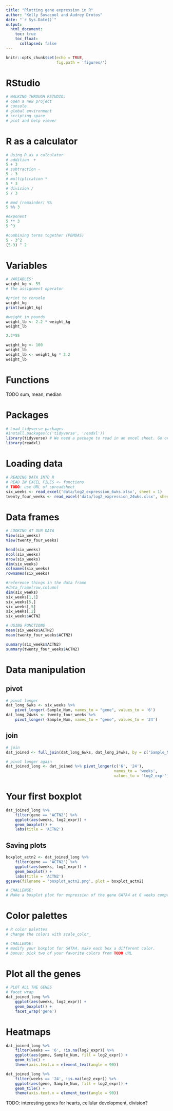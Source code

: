 ```yaml
---
title: "Plotting gene expression in R"
author: "Kelly Sovacool and Audrey Drotos"
date: "`r Sys.Date()`"
output: 
  html_document:
    toc: true 
    toc_float:
      collapsed: false
---
```


```r
knitr::opts_chunk$set(echo = TRUE,
                      fig.path = 'figures/')
```

# RStudio

```r
# WALKING THROUGH RSTUDIO:
# open a new project
# console
# global environment
# scripting space
# plot and help viewer

```

# R as a calculator

```r

# Using R as a calculator
# addition  +
5 + 3
# subtraction -
5 - 3
# multiplication *
5 * 3
# division /
5 / 3

# mod (remainder) %%
5 %% 3

#exponent
5 ** 3
5 ^3

#combining terms together (PEMDAS)
5 - 3^2
(5-3) ^ 2

```

# Variables
```r

# VARIABLES:
weight_kg <- 55
# the assignment operator

#print to console
weight_kg
print(weight_kg)

#weight in pounds
weight_lb <- 2.2 * weight_kg
weight_lb

2.2*55

weight_kg <- 100
weight_lb
weight_lb <- weight_kg * 2.2
weight_lb
```

# Functions
TODO
sum, mean, median

# Packages
```r
# Load tidyverse packages
#install.packages(c('tidyverse', 'readxl'))
library(tidyverse) # We need a package to read in an excel sheet. Go over packages
library(readxl)
```

# Loading data

```r

# READING DATA INTO R
# READ IN EXCEL FILES <- functions
# TODO: use URL of spreadsheet
six_weeks <- read_excel('data/log2_expression_6wks.xlsx', sheet = 1)
twenty_four_weeks <- read_excel('data/log2_expression_24wks.xlsx', sheet = 1)

```

# Data frames

```r
# LOOKING AT OUR DATA
View(six_weeks)
View(twenty_four_weeks)
```

```r
head(six_weeks)
ncol(six_weeks)
nrow(six_weeks)
dim(six_weeks)
colnames(six_weeks)
rownames(six_weeks)

#reference things in the data frame
#data_frame[row,column]
dim(six_weeks)
six_weeks[1,1]
six_weeks[5,]
six_weeks[,5]
six_weeks[,2]
six_weeks$ACTN2
```

```r
# USING FUNCTIONS
mean(six_weeks$ACTN2)
mean(twenty_four_weeks$ACTN2)

summary(six_weeks$ACTN2)
summary(twenty_four_weeks$ACTN2)
```

# Data manipulation

## pivot

```r
# pivot longer
dat_long_6wks <- six_weeks %>%
    pivot_longer(-Sample_Num, names_to = "gene", values_to = '6')
dat_long_24wks <- twenty_four_weeks %>%
    pivot_longer(-Sample_Num, names_to = "gene", values_to = '24')

```

## join

```r
# join
dat_joined <- full_join(dat_long_6wks, dat_long_24wks, by = c('Sample_Num', 'gene'))

```

```r
# pivot longer again
dat_joined_long <- dat_joined %>% pivot_longer(c('6', '24'),
                                               names_to = 'weeks',
                                               values_to = 'log2_expr')
```


# Your first boxplot

```r
dat_joined_long %>%
    filter(gene == 'ACTN2') %>%
    ggplot(aes(weeks, log2_expr)) +
    geom_boxplot() +
    labs(title = 'ACTN2')
```


## Saving plots

```r
boxplot_actn2 <- dat_joined_long %>%
    filter(gene == 'ACTN2') %>%
    ggplot(aes(weeks, log2_expr)) +
    geom_boxplot() +
    labs(title = 'ACTN2')
ggsave(filename = 'boxplot_actn2.png', plot = boxplot_actn2)
```


```r
# CHALLENGE:
# Make a boxplot plot for expression of the gene GATA4 at 6 weeks compared to 24 weeks.
```

# Color palettes

```r
# R color palettes
# change the colors with scale_color_
```

```r
# CHALLENGE:
# modify your boxplot for GATA4. make each box a different color. 
# bonus: pick two of your favorite colors from TODO URL
```


# Plot all the genes

```r
# PLOT ALL THE GENES
# facet wrap
dat_joined_long %>%
    ggplot(aes(weeks, log2_expr)) +
    geom_boxplot() +
    facet_wrap('gene')
```

# Heatmaps

```r
dat_joined_long %>%
    filter(weeks == '6', !is.na(log2_expr)) %>%
    ggplot(aes(gene, Sample_Num, fill = log2_expr)) +
    geom_tile() +
    theme(axis.text.x = element_text(angle = 90))
```

```r
dat_joined_long %>%
    filter(weeks == '24', !is.na(log2_expr)) %>%
    ggplot(aes(gene, Sample_Num, fill = log2_expr)) +
    geom_tile() +
    theme(axis.text.x = element_text(angle = 90))
```


TODO: interesting genes for hearts, cellular development, division?

